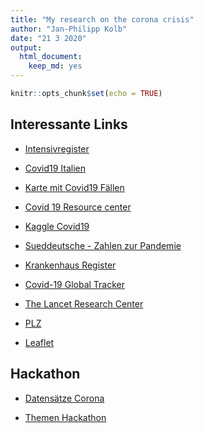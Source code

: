 ```yaml
---
title: "My research on the corona crisis"
author: "Jan-Philipp Kolb"
date: "21 3 2020"
output: 
  html_document: 
    keep_md: yes
---
```


```r
knitr::opts_chunk$set(echo = TRUE)
```

## Interessante Links

- [Intensivregister](https://www.divi.de/register/intensivregister?view=items)

- [Covid19 Italien](https://github.com/pcm-dpc/COVID-19)

- [Karte mit Covid19 Fällen](https://npgeo-corona-npgeo-de.hub.arcgis.com/)

- [Covid 19 Resource center](https://www.thelancet.com/coronavirus)

- [Kaggle Covid19](https://www.kaggle.com/allen-institute-for-ai/CORD-19-research-challenge/tasks)

- [Sueddeutsche - Zahlen zur Pandemie](https://www.sueddeutsche.de/wissen/coronavirus-zahlen-daten-1.4844448)

- [Krankenhaus Register](https://www.divi.de/register/intensivregister?view=items)

- [Covid-19 Global Tracker](https://www.perapera.ai/watch/topic/covid19/tab/de?t=en)

- [The Lancet Research Center](https://www.thelancet.com/coronavirus)

- [PLZ](www.metaspatial.net/download/plz.tar.gz)

- [Leaflet](https://www.r-bloggers.com/how-to-create-a-geojson-in-r/)

<!--
https://rstudio.github.io/leaflet/json.html
https://rstudio-pubs-static.s3.amazonaws.com/508643_d6cb2a0b10484f40b1bcba052dda28e1.html
-->

## Hackathon

- [Datensätze Corona](https://docs.google.com/spreadsheets/d/13la9BFcPUeZKnx6amfwogzmhcNxtF_ouBiV6aOpDHFM/edit#gid=0)

- [Themen Hackathon](https://airtable.com/shrs71ccUVKyvLlUA/tbl6Br4W3IyPGk1jt/viw7AlEju6qFtXJqL?blocks=hide)

